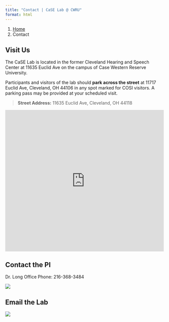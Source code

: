 ```yaml
---
title: "Contact | CaSE Lab @ CWRU"
format: html
---
```


```{=html}
<nav aria-label="breadcrumb">
  <ol class="breadcrumb">
    <li class="breadcrumb-item"><a href="index.html">Home</a></li>
    <li class="breadcrumb-item active" aria-current="page">Contact</li>
  </ol>
</nav>
```
## Visit Us

The CaSE Lab is located in the former Cleveland Hearing and Speech Center at 11635 Euclid Ave on the campus of Case Western Reserve University. 

Participants and visitors of the lab should **park across the street** at 11717 Euclid Ave, Cleveland, OH 44106 in any spot marked for COSI visitors. A parking pass may be provided at your scheduled visit.

> **Street Address:** 11635 Euclid Ave, Cleveland, OH 44118

```{=html}
<iframe src="https://www.google.com/maps/embed?pb=!1m18!1m12!1m3!1d746.9184488178655!2d-81.6032895468172!3d41.51134332567496!2m3!1f0!2f0!3f0!3m2!1i1024!2i768!4f13.1!3m3!1m2!1s0x8830fc7570a8f80b%3A0xf1a63e5aaf48d94d!2sCleveland%20Hearing%20and%20Speech%20Center%2C%2011635%20Euclid%20Ave%2C%20Cleveland%2C%20OH%2044106!5e0!3m2!1sen!2sus!4v1745337199921!5m2!1sen!2sus" width="100%" height="450" style="border:0;" allowfullscreen="" loading="lazy" referrerpolicy="no-referrer-when-downgrade"></iframe>
```

## Contact the PI

Dr. Long Office Phone: 216-368-3484

![](./img/email-long.jpg)

## Email the Lab

![](./img/email-lab.jpg)